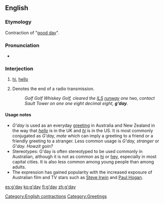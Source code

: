==English==

===Etymology===
Contraction of "[[good day]]".

===Pronunciation===
* {{IPA|/ɡəˈdeɪ/}}

===Interjection===
{{en-interj|pos=[[good|g’]][[day]]}}

# {{colloquial|Australia|New Zealand}} [[hi]], [[hello]]
# {{informal|North America|air traffic control}} Denotes the end of a radio transmission.
#: ''Golf Golf Whiskey Golf, cleared the [[instrument landing system|ILS]] [[runway]] one two, contact Sault Tower on one one eight decimal eight, '''g'day'''.''

====Usage notes====
{{unreferenced}}
* ''G'day'' is used as an everyday [[greeting]] in Australia and New Zealand in the way that ''[[hello]]'' is in the UK and ''[[hi]]'' is in the US.  It is most commonly conjugated as ''G'day, mate'' which can imply a greeting to a friend or a friendly greeting to a stranger.  Less common usage is ''G'day, stranger'' or ''G'day.  Howzit goin?''
* Stereotypes: G'day is often stereotyped to be used commonly in Australian, although it is not as common as [[hi]] or [[hey]], especially in most capital cities.  It is also less common among young people than among adults.
* The expression has gained popularity with the increased exposure of Australian film and TV stars such as [[w:Steve Irwin|Steve Irwin]] and [[w:Paul Hogan|Paul Hogan]].

[[Category:English contractions]]
[[Category:Greetings]]

[[es:g'day]]
[[ko:g'day]]
[[fi:g'day]]
[[zh:g'day]]